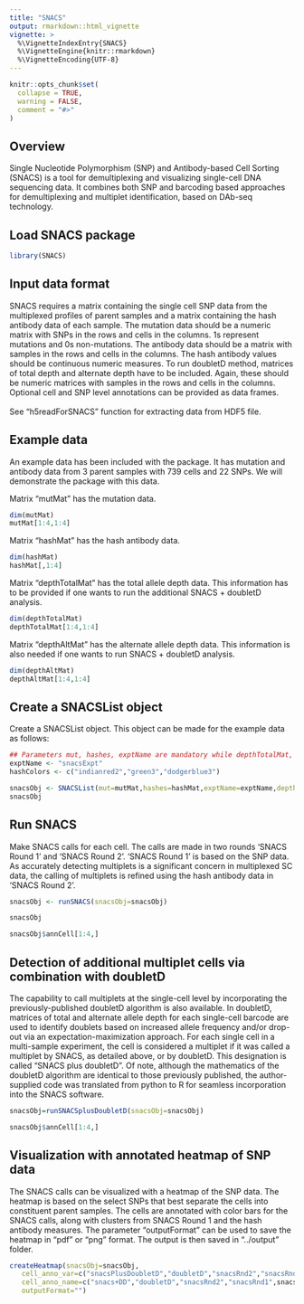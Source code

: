 ```yaml
---
title: "SNACS"
output: rmarkdown::html_vignette
vignette: >
  %\VignetteIndexEntry{SNACS}
  %\VignetteEngine{knitr::rmarkdown}
  %\VignetteEncoding{UTF-8}
---
```


```r
knitr::opts_chunk$set(
  collapse = TRUE,
  warning = FALSE,
  comment = "#>"
)
```
## Overview
Single Nucleotide Polymorphism (SNP) and Antibody-based Cell Sorting (SNACS) is a tool for demultiplexing and visualizing single-cell DNA sequencing data. It combines both SNP and barcoding based approaches for demultiplexing and multiplet identification, based on DAb-seq technology.

## Load SNACS package
```r
library(SNACS)
```

## Input data format
SNACS requires a matrix containing the single cell SNP data from the multiplexed profiles of parent samples and a matrix containing the hash antibody data of each sample. The mutation data should be a numeric matrix with SNPs in the rows and cells in the columns. 1s represent mutations and 0s non-mutations. The antibody data should be a matrix with samples in the rows and cells in the columns. The hash antibody values should be continuous numeric measures. To run doubletD method, matrices of total depth and alternate depth have to be included. Again, these should be numeric matrices with samples in the rows and cells in the columns. Optional cell and SNP level annotations can be provided as data frames.<br><br>
See "h5readForSNACS" function for extracting data from HDF5 file.

## Example data
An example data has been included with the package. It has mutation and antibody data from 3 parent samples with 739 cells and 22 SNPs. We will demonstrate the package with this data.

Matrix "mutMat" has the mutation data.

```r

dim(mutMat)
mutMat[1:4,1:4]

```

Matrix "hashMat" has the hash antibody data.

```r

dim(hashMat)
hashMat[,1:4]

```

Matrix "depthTotalMat" has the total allele depth data. This information has to be provided if one wants to run the additional SNACS + doubletD analysis.

```r

dim(depthTotalMat)
depthTotalMat[1:4,1:4]

```

Matrix "depthAltMat" has the alternate allele depth data. This information is also needed if one wants to run SNACS + doubletD analysis.

```r

dim(depthAltMat)
depthAltMat[1:4,1:4]

```

## Create a SNACSList object
Create a SNACSList object. This object can be made for the example data as follows:
```r

## Parameters mut, hashes, exptName are mandatory while depthTotalMat, depthAltMat and hashColors are optional. depthTotalMat and depthAltMat are used for making doubletD calls
exptName <- "snacsExpt"
hashColors <- c("indianred2","green3","dodgerblue3")

snacsObj <- SNACSList(mut=mutMat,hashes=hashMat,exptName=exptName,depthTotal=depthTotalMat,depthAlt=depthAltMat,hashColors=hashColors)
snacsObj

```

## Run SNACS
Make SNACS calls for each cell. The calls are made in two rounds 'SNACS Round 1' and 'SNACS Round 2'. 'SNACS Round 1' is based on the SNP data. As accurately detecting multiplets is a significant concern in multiplexed SC data, the calling of multiplets is refined using the hash antibody data in 'SNACS Round 2'.

```r

snacsObj <- runSNACS(snacsObj=snacsObj)

snacsObj

snacsObj$annCell[1:4,]

```

## Detection of additional multiplet cells via combination with doubletD
The capability to call multiplets at the single-cell level by incorporating the previously-published doubletD algorithm is also available. In doubletD, matrices of total and alternate allele depth for each single-cell barcode are used to identify doublets based on increased allele frequency and/or drop-out via an expectation-maximization approach. For each single cell in a multi-sample experiment, the cell is considered a multiplet if it was called a multiplet by SNACS, as detailed above, or by doubletD. This designation is called “SNACS plus doubletD”. Of note, although the mathematics of the doubletD algorithm are identical to those previously published, the author-supplied code was translated from python to R for seamless incorporation into the SNACS software.

```r

snacsObj=runSNACSplusDoubletD(snacsObj=snacsObj)

snacsObj$annCell[1:4,]

```

## Visualization with annotated heatmap of SNP data
The SNACS calls can be visualized with a heatmap of the SNP data. The heatmap is based on the select SNPs that best separate the cells into constituent parent samples. The cells are annotated with color bars for the SNACS calls, along with clusters from SNACS Round 1 and the hash antibody measures.
The parameter "outputFormat" can be used to save the heatmap in "pdf" or "png" format. The output is then saved in "../output" folder.

```r

createHeatmap(snacsObj=snacsObj,
   cell_anno_var=c("snacsPlusDoubletD","doubletD","snacsRnd2","snacsRnd1",snacsObj$annHash$hashNames,"clustBestSNPs_hclust"),
   cell_anno_name=c("snacs+DD","doubletD","snacsRnd2","snacsRnd1",snacsObj$annHash$hashNames,"cluster"),
   outputFormat="")

```


